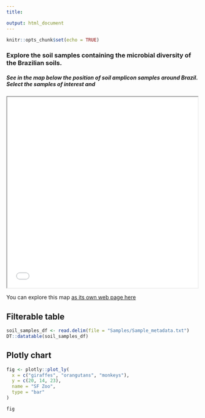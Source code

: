 ---
title: 

output: html_document
---
[//]: # (information about editing and keeping html files instead of md files)
[//]: # (https://jekyllrb.com/docs/step-by-step/04-layouts/#use-layouts)

```{r setup, include=FALSE}
knitr::opts_chunk$set(echo = TRUE)
```
### Explore the soil samples containing the microbial diversity of the Brazilian soils.
 

##### See in the map below the position of soil amplicon samples around Brazil. Select the samples of interest and 

<iframe src="soils_map.html" height="500" width="500" data-external="1"></iframe>

You can explore this map [as its own web page here](soils_map.html)

[//]: # Input data

## Filterable table
```{r, echo=FALSE}
soil_samples_df <- read.delim(file = "Samples/Sample_metadata.txt")
DT::datatable(soil_samples_df)
```

## Plotly chart
```{r, echo=FALSE}
fig <- plotly::plot_ly(
  x = c("giraffes", "orangutans", "monkeys"),
  y = c(20, 14, 23),
  name = "SF Zoo",
  type = "bar"
)

fig
```